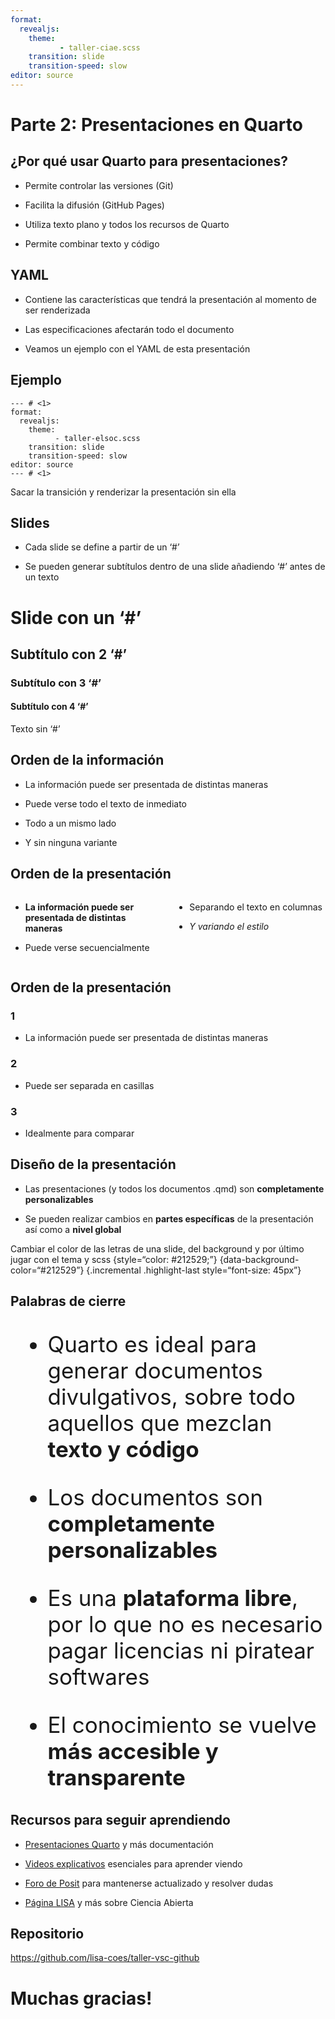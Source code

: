 ```yaml
---
format:
  revealjs:
    theme: 
           - taller-ciae.scss 
    transition: slide
    transition-speed: slow
editor: source  
---
```



# Parte 2: Presentaciones en Quarto 

## ¿Por qué usar Quarto para presentaciones?

- Permite controlar las versiones (Git)
  
- Facilita la difusión (GitHub Pages)

- Utiliza texto plano y todos los recursos de Quarto

- Permite combinar texto y código


## YAML

- Contiene las características que tendrá la presentación al momento de ser renderizada 
  
- Las especificaciones afectarán todo el documento 

- Veamos un ejemplo con el YAML de esta presentación 

## Ejemplo

    --- # <1>
    format:
      revealjs:
        theme: 
              - taller-elsoc.scss 
        transition: slide
        transition-speed: slow
    editor: source
    --- # <1>
 
::: notes
Sacar la transición y renderizar la presentación sin ella
:::

## Slides

- Cada slide se define a partir de un '#'
  
- Se pueden generar subtítulos dentro de una slide añadiendo '#' antes de un texto 

# Slide con un '#'

## Subtítulo con 2 '#'

### Subtítulo con 3 '#'

#### Subtítulo con 4 '#'

Texto sin '#'

## Orden de la información

- La información puede ser presentada de distintas maneras 

- Puede verse todo el texto de inmediato
  
- Todo a un mismo lado 
  
- Y sin ninguna variante

## Orden de la presentación

::::{.columns}
:::{.column .incremental width="50%"}
- **La información puede ser presentada de distintas maneras**

- Puede verse secuencialmente
:::

:::{.column .incremental width="50%"}
- Separando el texto en columnas
  
- *Y variando el estilo*
:::
::::

## Orden de la presentación

:::{.panel-tabset}
### 1
- La información puede ser presentada de distintas maneras 

### 2
- Puede ser separada en casillas

### 3
- Idealmente para comparar
:::

## Diseño de la presentación {data-background-color="#212529"}

- Las presentaciones (y todos los documentos .qmd) son **completamente personalizables**

- Se pueden realizar cambios en **partes específicas** de la presentación así como a **nivel global**


::: notes
Cambiar el color de las letras de una slide, del background y por último jugar con el tema y scss
{style="color: #212529;"}
{data-background-color="#212529"}
{.incremental .highlight-last style="font-size: 45px"}
:::

## Palabras de cierre

:::{.incremental style="font-size: 35px"}
- Quarto es ideal para generar documentos divulgativos, sobre todo aquellos que mezclan **texto y código**

- Los documentos son **completamente personalizables**

- Es una **plataforma libre**, por lo que no es necesario pagar licencias ni piratear softwares

- El conocimiento se vuelve **más accesible y transparente**
:::

## Recursos para seguir aprendiendo

- [Presentaciones Quarto](https://quarto.org/docs/presentations/) y más documentación 
  
- [Videos explicativos](https://www.youtube.com/watch?v=EbAAmrB0luA) esenciales para aprender viendo

- [Foro de Posit](https://forum.posit.co/) para mantenerse actualizado y resolver dudas

- [Página LISA](https://lisa-coes.netlify.app/) y más sobre Ciencia Abierta

## Repositorio

[https://github.com/lisa-coes/taller-vsc-github](https://github.com/lisa-coes/taller-vsc-github)

# Muchas gracias! 